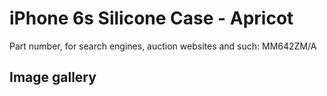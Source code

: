 # iPhone 6s Silicone Case - Apricot

Part number, for search engines, auction websites and such: MM642ZM/A

## Image gallery

<div style={{ width: "768px" }}>
  <GalleryComponent
    images={[
      {
        original: "/everysource/MM642",
        thumbnail: "/everypreview/MM642",
      },
      {
        original: "/everysource/MM642_AV1_GOLD",
        thumbnail: "/everypreview/MM642_AV1_GOLD",
      },
      {
        original: "/everysource/MM642_AV1_SILVER",
        thumbnail: "/everypreview/MM642_AV1_SILVER",
      },
      {
        original: "/everysource/MM642_AV1_SPACE_GRAY",
        thumbnail: "/everypreview/MM642_AV1_SPACE_GRAY",
      }
    ]}
  />
</div>